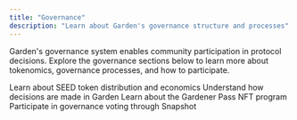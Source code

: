 ```yaml
---
title: "Governance"
description: "Learn about Garden's governance structure and processes"
---
```


Garden's governance system enables community participation in protocol decisions. Explore the governance sections below to learn more about tokenomics, governance processes, and how to participate.

<CardGroup cols={2}>
  <Card title="Tokenomics" href="/home/governance/tokenomics">
    Learn about SEED token distribution and economics
  </Card>
  <Card title="Governance Process" href="/home/governance/governance-process">
    Understand how decisions are made in Garden
  </Card>
  <Card title="Gardener Pass" href="/home/governance/gardener-pass">
    Learn about the Gardener Pass NFT program
  </Card>
  <Card title="Snapshot" href="/home/governance/snapshot">
    Participate in governance voting through Snapshot
  </Card>
</CardGroup> 